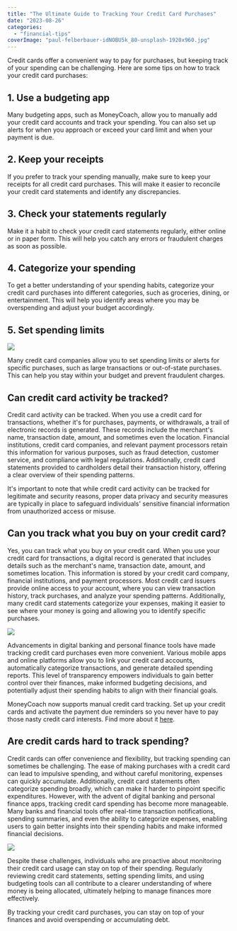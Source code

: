 ```yaml
---
title: "The Ultimate Guide to Tracking Your Credit Card Purchases"
date: "2023-08-26"
categories: 
  - "financial-tips"
coverImage: "paul-felberbauer-idNOBU5k_80-unsplash-1920x960.jpg"
---
```


Credit cards offer a convenient way to pay for purchases, but keeping track of your spending can be challenging. Here are some tips on how to track your credit card purchases:

## 1\. Use a budgeting app
Many budgeting apps, such as MoneyCoach, allow you to manually add your credit card accounts and track your spending. You can also set up alerts for when you approach or exceed your card limit and when your payment is due.

## 2\. Keep your receipts
If you prefer to track your spending manually, make sure to keep your receipts for all credit card purchases. This will make it easier to reconcile your credit card statements and identify any discrepancies.

## 3\. Check your statements regularly
Make it a habit to check your credit card statements regularly, either online or in paper form. This will help you catch any errors or fraudulent charges as soon as possible.

## 4\. Categorize your spending
To get a better understanding of your spending habits, categorize your credit card purchases into different categories, such as groceries, dining, or entertainment. This will help you identify areas where you may be overspending and adjust your budget accordingly.

## 5\. Set spending limits

![](https://images.pexels.com/photos/6238367/pexels-photo-6238367.jpeg?auto=compress&cs=tinysrgb&w=1260&h=750&dpr=2)

Many credit card companies allow you to set spending limits or alerts for specific purchases, such as large transactions or out-of-state purchases. This can help you stay within your budget and prevent fraudulent charges.

## Can credit card activity be tracked?

Credit card activity can be tracked. When you use a credit card for transactions, whether it's for purchases, payments, or withdrawals, a trail of electronic records is generated. These records include the merchant's name, transaction date, amount, and sometimes even the location. Financial institutions, credit card companies, and relevant payment processors retain this information for various purposes, such as fraud detection, customer service, and compliance with legal regulations. Additionally, credit card statements provided to cardholders detail their transaction history, offering a clear overview of their spending patterns.

It's important to note that while credit card activity can be tracked for legitimate and security reasons, proper data privacy and security measures are typically in place to safeguard individuals' sensitive financial information from unauthorized access or misuse.

## Can you track what you buy on your credit card?

Yes, you can track what you buy on your credit card. When you use your credit card for transactions, a digital record is generated that includes details such as the merchant's name, transaction date, amount, and sometimes location. This information is stored by your credit card company, financial institutions, and payment processors. Most credit card issuers provide online access to your account, where you can view transaction history, track purchases, and analyze your spending patterns. Additionally, many credit card statements categorize your expenses, making it easier to see where your money is going and allowing you to identify specific purchases.

![](https://images.pexels.com/photos/2988232/pexels-photo-2988232.jpeg?auto=compress&cs=tinysrgb&w=1260&h=750&dpr=2)

Advancements in digital banking and personal finance tools have made tracking credit card purchases even more convenient. Various mobile apps and online platforms allow you to link your credit card accounts, automatically categorize transactions, and generate detailed spending reports. This level of transparency empowers individuals to gain better control over their finances, make informed budgeting decisions, and potentially adjust their spending habits to align with their financial goals.

MoneyCoach now supports manual credit card tracking. Set up your credit cards and activate the payment due reminders so you never have to pay those nasty credit card interests. Find more about it [here](/how-to-track-and-manage-credit-cards/).

## Are credit cards hard to track spending?

Credit cards can offer convenience and flexibility, but tracking spending can sometimes be challenging. The ease of making purchases with a credit card can lead to impulsive spending, and without careful monitoring, expenses can quickly accumulate. Additionally, credit card statements often categorize spending broadly, which can make it harder to pinpoint specific expenditures. However, with the advent of digital banking and personal finance apps, tracking credit card spending has become more manageable. Many banks and financial tools offer real-time transaction notifications, spending summaries, and even the ability to categorize expenses, enabling users to gain better insights into their spending habits and make informed financial decisions.

![](https://images.pexels.com/photos/1420707/pexels-photo-1420707.jpeg?auto=compress&cs=tinysrgb&w=1260&h=750&dpr=2)

Despite these challenges, individuals who are proactive about monitoring their credit card usage can stay on top of their spending. Regularly reviewing credit card statements, setting spending limits, and using budgeting tools can all contribute to a clearer understanding of where money is being allocated, ultimately helping to manage finances more effectively.

By tracking your credit card purchases, you can stay on top of your finances and avoid overspending or accumulating debt.
